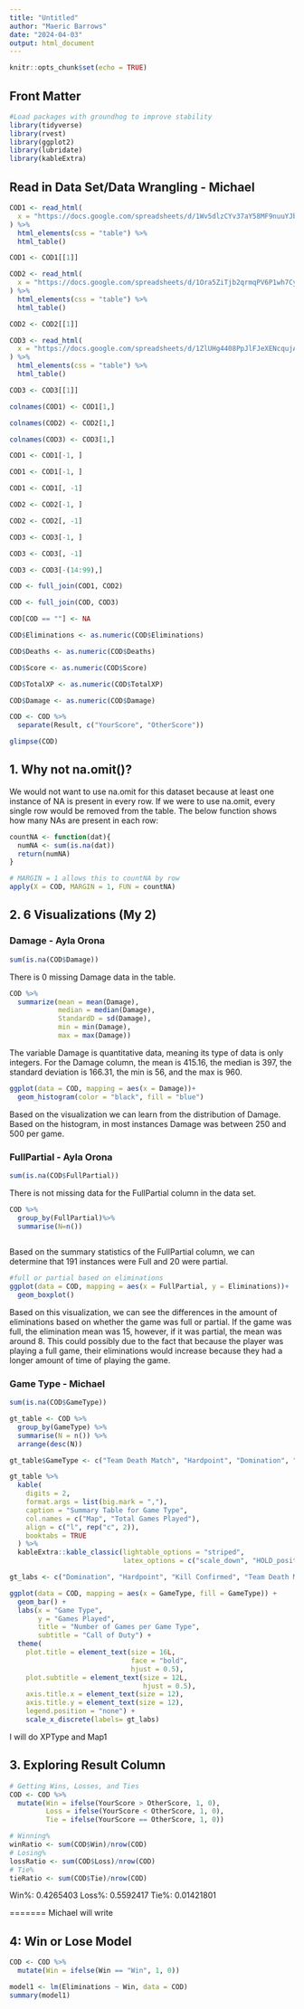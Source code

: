 ---
title: "Untitled"
author: "Maeric Barrows"
date: "2024-04-03"
output: html_document
---

```{r setup, include=FALSE}
knitr::opts_chunk$set(echo = TRUE)
```

## Front Matter
```{r loadPackages, message = FALSE, warning=FALSE}
#Load packages with groundhog to improve stability
library(tidyverse)
library(rvest)
library(ggplot2)
library(lubridate)
library(kableExtra)
```

## Read in Data Set/Data Wrangling - Michael

```{r}
COD1 <- read_html(
  x = "https://docs.google.com/spreadsheets/d/1Wv5dlzCYv37aY58MF9nuuYJbHRBWm_dQ/edit?usp=sharing&ouid=106338911046216482900&rtpof=true&sd=true"
) %>%
  html_elements(css = "table") %>%
  html_table()

COD1 <- COD1[[1]]

COD2 <- read_html(
  x = "https://docs.google.com/spreadsheets/d/1Ora5ZiTjb2qrmqPV6P1wh7CyJweHpw7NJ1kxXWVodfk/edit?usp=sharing"
) %>%
  html_elements(css = "table") %>%
  html_table()

COD2 <- COD2[[1]]

COD3 <- read_html(
  x = "https://docs.google.com/spreadsheets/d/1ZlUHg4408PpJlFJeXENcqujAI7LWRL0o8ElHciJNlEw/edit?usp=sharing"
) %>%
  html_elements(css = "table") %>%
  html_table()

COD3 <- COD3[[1]]

colnames(COD1) <- COD1[1,]

colnames(COD2) <- COD2[1,]

colnames(COD3) <- COD3[1,]

COD1 <- COD1[-1, ]

COD1 <- COD1[-1, ]

COD1 <- COD1[, -1]

COD2 <- COD2[-1, ]

COD2 <- COD2[, -1]

COD3 <- COD3[-1, ]

COD3 <- COD3[, -1]

COD3 <- COD3[-(14:99),]

COD <- full_join(COD1, COD2)

COD <- full_join(COD, COD3)

COD[COD == ""] <- NA

COD$Eliminations <- as.numeric(COD$Eliminations)

COD$Deaths <- as.numeric(COD$Deaths)

COD$Score <- as.numeric(COD$Score)

COD$TotalXP <- as.numeric(COD$TotalXP)

COD$Damage <- as.numeric(COD$Damage)

COD <- COD %>%
  separate(Result, c("YourScore", "OtherScore"))

glimpse(COD)
```

## 1. Why not na.omit()?
We would not want to use na.omit for this dataset because at least one instance of NA is present in every row. If we were to use na.omit, every single row would be removed from the table. The below function shows how many NAs are present in each row:

```{r}
countNA <- function(dat){
  numNA <- sum(is.na(dat))
  return(numNA)
}

# MARGIN = 1 allows this to countNA by row
apply(X = COD, MARGIN = 1, FUN = countNA)
```

## 2. 6 Visualizations (My 2)

### Damage - Ayla Orona

```{r}
sum(is.na(COD$Damage))
```
There is 0 missing Damage data in the table.

```{r}
COD %>%
  summarize(mean = mean(Damage),
            median = median(Damage),
            StandardD = sd(Damage),
            min = min(Damage),
            max = max(Damage))
```

The variable Damage is quantitative data, meaning its type of data is only integers. For the Damage column, the mean is 415.16, the median is 397, the standard deviation is 166.31, the min is 56, and the max is 960.

```{r}
ggplot(data = COD, mapping = aes(x = Damage))+
  geom_histogram(color = "black", fill = "blue")
```

Based on the visualization we can learn from the distribution of Damage. Based on the histogram, in most instances Damage was between 250 and 500 per game.

### FullPartial - Ayla Orona

```{r}
sum(is.na(COD$FullPartial))
```

There is not missing data for the FullPartial column in the data set.

```{r}
COD %>%
  group_by(FullPartial)%>%
  summarise(N=n())
  
```

Based on the summary statistics of the FullPartial column, we can determine that 191 instances were Full and 20 were partial.

```{r}
#full or partial based on eliminations
ggplot(data = COD, mapping = aes(x = FullPartial, y = Eliminations))+
  geom_boxplot()
```

Based on this visualization, we can see the differences in the amount of eliminations based on whether the game was full or partial. If the game was full, the elimination mean was 15, however, if it was partial, the mean was around 8. This could possibly due to the fact that because the player was playing a full game, their eliminations would increase because they had a longer amount of time of playing the game. 

### Game Type - Michael

```{r}
sum(is.na(COD$GameType))
```

```{r}
gt_table <- COD %>%
  group_by(GameType) %>%
  summarise(N = n()) %>%
  arrange(desc(N))

gt_table$GameType <- c("Team Death Match", "Hardpoint", "Domination", "Kill Confirmed")

gt_table %>%
  kable(
    digits = 2,
    format.args = list(big.mark = ","),
    caption = "Summary Table for Game Type",
    col.names = c("Map", "Total Games Played"),
    align = c("l", rep("c", 2)),
    booktabs = TRUE
  ) %>%
  kableExtra::kable_classic(lightable_options = "striped",
                            latex_options = c("scale_down", "HOLD_position"))
```

```{r}
gt_labs <- c("Domination", "Hardpoint", "Kill Confirmed", "Team Death Match")

ggplot(data = COD, mapping = aes(x = GameType, fill = GameType)) +
  geom_bar() + 
  labs(x = "Game Type", 
       y = "Games Played", 
       title = "Number of Games per Game Type",
       subtitle = "Call of Duty") +
  theme(
    plot.title = element_text(size = 16L,
                              face = "bold",
                              hjust = 0.5),
    plot.subtitle = element_text(size = 12L,
                                 hjust = 0.5),
    axis.title.x = element_text(size = 12),
    axis.title.y = element_text(size = 12),
    legend.position = "none") + 
    scale_x_discrete(labels= gt_labs)
```

I will do XPType and Map1


## 3. Exploring Result Column
```{r}
# Getting Wins, Losses, and Ties
COD <- COD %>%
  mutate(Win = ifelse(YourScore > OtherScore, 1, 0),
         Loss = ifelse(YourScore < OtherScore, 1, 0),
         Tie = ifelse(YourScore == OtherScore, 1, 0))

# Winning%
winRatio <- sum(COD$Win)/nrow(COD)
# Losing%
lossRatio <- sum(COD$Loss)/nrow(COD)
# Tie%
tieRatio <- sum(COD$Tie)/nrow(COD)
```

Win%: 0.4265403
Loss%: 0.5592417
Tie%: 0.01421801


=======
Michael will write

## 4: Win or Lose Model
```{r}
COD <- COD %>%
  mutate(Win = ifelse(Win == "Win", 1, 0))

model1 <- lm(Eliminations ~ Win, data = COD)
summary(model1)
```

